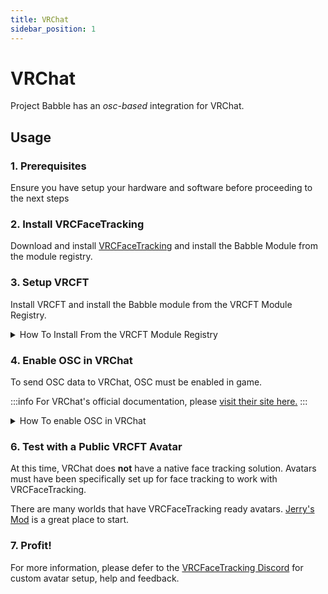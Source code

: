 ```yaml
---
title: VRChat
sidebar_position: 1
---
```


# VRChat
Project Babble has an *osc-based* integration for VRChat.

## Usage

### 1. Prerequisites 
Ensure you have setup your hardware and software before proceeding to the next steps

### 2. Install VRCFaceTracking
Download and install [VRCFaceTracking](https://docs.vrcft.io/) and install the Babble Module from the module registry. 

### 3. Setup VRCFT 
Install VRCFT and install the Babble module from the VRCFT Module Registry.
<details>
  <summary>How To Install From the VRCFT Module Registry</summary>

  1. Go to the Module Registry Tab in VRCFaceTracking
  1. Select the babble module
  1. Click the "Install" button

  ---
  <div style={{
    width: '90%',
    height: 'auto',
    margin: 'auto',
    display: 'block'
  }}>
  </div>
    <img src={require("@site/static/img/vrc_vrcft_module_install.png").default}/>
</details>

### 4. Enable OSC in VRChat
To send OSC data to VRChat, OSC must be enabled in game. 

:::info
For VRChat's official documentation, please [visit their site here.](https://docs.vrchat.com/docs/osc-overview)
:::

<details>
  <summary>How To enable OSC in VRChat</summary>

  1. Open your radial menu
  1. Click the "Enabled" field to turn OSC on.
  ---
  <div style={{
    width: '90%',
    height: 'auto',
    margin: 'auto',
    display: 'flex'
  }}>
  </div>
    <img src={require("@site/static/img/vrc_vrc_osc_menu.png").default}/>
</details>

### 6. Test with a Public VRCFT Avatar
At this time, VRChat does **not** have a native face tracking solution. Avatars must have been specifically set up for face tracking to work with VRCFaceTracking.

There are many worlds that have VRCFaceTracking ready avatars. [Jerry's Mod](https://vrchat.com/home/launch?worldId=wrld_b24fbb7c-9369-4cff-9242-32a35d44a8e8) is a great place to start.

### 7. Profit!
For more information, please defer to the [VRCFaceTracking Discord](https://discord.com/invite/vrcft) for custom avatar setup, help and feedback.
